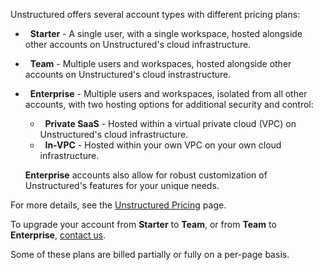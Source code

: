 Unstructured offers several account types with different pricing plans:

- <Icon icon="person" />&nbsp;&nbsp;**Starter** - A single user, with a single workspace, hosted alongside other accounts on Unstructured's cloud infrastructure.
- <Icon icon="people" />&nbsp;&nbsp;**Team** - Multiple users and workspaces, hosted alongside other accounts on Unstructured's cloud instrastructure. 
- <Icon icon="people-group" />&nbsp;&nbsp;**Enterprise** - Multiple users and workspaces, isolated from all other accounts, with two hosting options for additional security and control:

  - <Icon icon="shield-halved" />&nbsp;&nbsp;**Private SaaS** - Hosted within a virtual private cloud (VPC) on Unstructured's cloud infrastructure.
  - <Icon icon="shield" />&nbsp;&nbsp;**In-VPC** - Hosted within your own VPC on your own cloud infrastructure.

  **Enterprise** accounts also allow for robust customization of Unstructured's features for your unique needs.

For more details, see the [Unstructured Pricing](https://unstructured.io/pricing) page.

To upgrade your account from **Starter** to **Team**, or from **Team** to **Enterprise**, 
[contact us](https://unstructured.io/contact).

Some of these plans are billed partially or fully on a per-page basis. 


<SharedPagesBilling />

